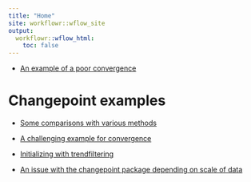 ```yaml
---
title: "Home"
site: workflowr::wflow_site
output:
  workflowr::wflow_html:
    toc: false
---
```


- [An example of a poor convergence](false-positive.html)

# Changepoint examples

- [Some comparisons with various methods](changepoint.html)

- [A challenging example for convergence](cp_convergence.html)

- [Initializing with trendfiltering](cp_init_tf.html)

- [An issue with the changepoint package depending on scale of data](pelt.html)
